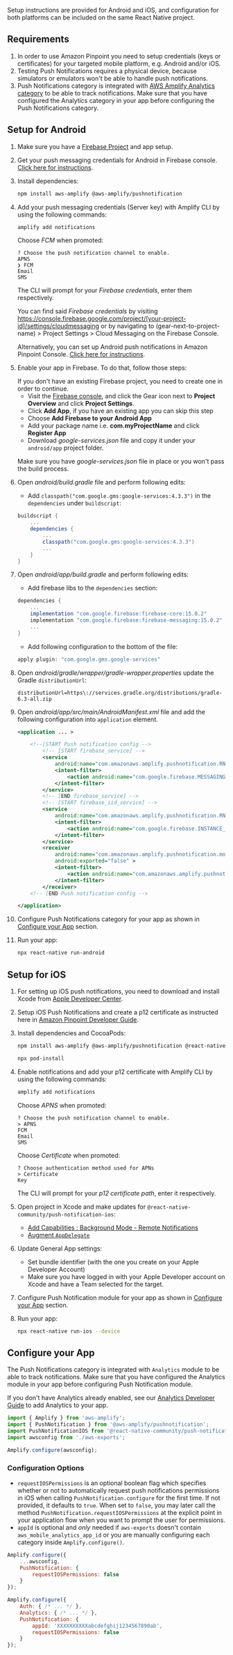 Setup instructions are provided for Android and iOS, and configuration for both platforms can be included on the same React Native project. 

## Requirements
1. In order to use Amazon Pinpoint you need to setup credentials (keys or certificates) for your targeted mobile platform, e.g. Android and/or iOS.
2. Testing Push Notifications requires a physical device, because simulators or emulators won't be able to handle push notifications.
3. Push Notifications category is integrated with [AWS Amplify Analytics category](/lib-v1/analytics/getting-started) to be able to track notifications. Make sure that you have configured the Analytics category in your app before configuring the Push Notifications category.

## Setup for Android

1. Make sure you have a [Firebase Project](https://console.firebase.google.com) and app setup. 

2. Get your push messaging credentials for Android in Firebase console. [Click here for instructions](/sdk/push-notifications/setup-push-service).

3. Install dependencies:

    ```bash
    npm install aws-amplify @aws-amplify/pushnotification
    ```

4. Add your push messaging credentials (Server key) with Amplify CLI by using the following commands:

    ```bash
    amplify add notifications
    ```

    Choose *FCM* when promoted: 

    ```console
    ? Choose the push notification channel to enable.
    APNS
    ❯ FCM
    Email
    SMS
    ```

    The CLI will prompt for your *Firebase credentials*, enter them respectively.
    
    
    You can find said *Firebase credentials* by visiting https://console.firebase.google.com/project/[your-project-id]/settings/cloudmessaging or by navigating to (gear-next-to-project-name) > Project Settings > Cloud Messaging on the Firebase Console.

    Alternatively, you can set up Android push notifications in Amazon Pinpoint Console. [Click here for instructions](https://docs.aws.amazon.com/pinpoint/latest/developerguide/mobile-push-android.html).

5. Enable your app in Firebase. To do that, follow those steps:

    <Callout>
        If you don't have an existing Firebase project, you need to create one in order to continue.
    </Callout>

    * Visit the [Firebase console](https://console.firebase.google.com), and click the Gear icon next to **Project Overview** and click **Project Settings**. 
    * Click **Add App**, if you have an existing app you can skip this step
    * Choose **Add Firebase to your Android App**
    * Add your package name i.e. **com.myProjectName** and click **Register App**
    * Download  *google-services.json* file and copy it under your `android/app` project folder.
    
    <Callout warning>

    Make sure you have *google-services.json* file in place or you won't pass the build process.
    
    </Callout>

6. Open *android/build.gradle* file and perform following edits:

    - Add `classpath("com.google.gms:google-services:4.3.3")` in the `dependencies` under `buildscript`:
        
    ```gradle
    buildscript {
        ...
        dependencies {
            ...
            classpath("com.google.gms:google-services:4.3.3")
            ...
        }
    }
    ```

7. Open *android/app/build.gradle* and perform following edits:

    - Add firebase libs to the `dependencies` section:

    ```gradle
    dependencies {
        ...
        implementation "com.google.firebase:firebase-core:15.0.2"
        implementation "com.google.firebase:firebase-messaging:15.0.2"
        ...
    }
    ```
    - Add following configuration to the bottom of the file:

    ```gradle
    apply plugin: "com.google.gms.google-services"
    ``` 

8. Open *android/gradle/wrapper/gradle-wrapper.properties* update the Gradle `distributionUrl`:

    ```properties
    distributionUrl=https\://services.gradle.org/distributions/gradle-6.3-all.zip
    ```

9. Open *android/app/src/main/AndroidManifest.xml* file and add the following configuration into `application` element.

    ```xml
    <application ... >

        <!--[START Push notification config -->
            <!-- [START firebase_service] -->
            <service
                android:name="com.amazonaws.amplify.pushnotification.RNPushNotificationMessagingService">
                <intent-filter>
                    <action android:name="com.google.firebase.MESSAGING_EVENT"/>
                </intent-filter>
            </service>
            <!-- [END firebase_service] -->
            <!-- [START firebase_iid_service] -->
            <service
                android:name="com.amazonaws.amplify.pushnotification.RNPushNotificationDeviceIDService">
                <intent-filter>
                    <action android:name="com.google.firebase.INSTANCE_ID_EVENT"/>
                </intent-filter>
            </service>
            <receiver
                android:name="com.amazonaws.amplify.pushnotification.modules.RNPushNotificationBroadcastReceiver"
                android:exported="false" >
                <intent-filter>
                    <action android:name="com.amazonaws.amplify.pushnotification.NOTIFICATION_OPENED"/>
                </intent-filter>
            </receiver>
        <!-- [END Push notification config -->

    </application>
    ```

10. Configure Push Notifications category for your app as shown in [Configure your App](#configure-your-app) section.

11. Run your app:

    ```bash
    npx react-native run-android
    ```

## Setup for iOS

1. For setting up iOS push notifications, you need to download and install Xcode from [Apple Developer Center](https://developer.apple.com/xcode/).

2. Setup iOS Push Notifications and create a p12 certificate as instructed here in [Amazon Pinpoint Developer Guide](https://docs.aws.amazon.com/pinpoint/latest/developerguide/apns-setup.html).

3. Install dependencies and CocoaPods:

    ```bash
    npm install aws-amplify @aws-amplify/pushnotification @react-native-community/push-notification-ios
    ```
    ```bash
    npx pod-install
    ```

4. Enable notifications and add your p12 certificate with Amplify CLI by using the following commands:

    ```bash
    amplify add notifications
    ```

    Choose *APNS* when promoted:

    ```console
    ? Choose the push notification channel to enable.
    > APNS
    FCM
    Email
    SMS
    ```

    Choose *Certificate* when promoted:

    ```console
    ? Choose authentication method used for APNs
    > Certificate
    Key
    ```

    The CLI will prompt for your *p12 certificate path*, enter it respectively.

5. Open project in Xcode and make updates for `@react-native-community/push-notification-ios`:
    - [Add Capabilities : Background Mode - Remote Notifications](https://github.com/react-native-community/push-notification-ios#add-capabilities--background-mode---remote-notifications)
    - [Augment `AppDelegate`](https://github.com/react-native-community/push-notification-ios#augment-appdelegate)

6. Update General App settings:

    - Set bundle identifier (with the one you create on your Apple Developer Account)
    - Make sure you have logged in with your Apple Developer account on Xcode and have a Team selected for the target.

7.  Configure Push Notification module for your app as shown in [Configure your App](#configure-your-app) section.

8. Run your app:

    ```bash
    npx react-native run-ios --device
    ```

## Configure your App

The Push Notifications category is integrated with `Analytics` module to be able to track notifications. Make sure that you have configured the Analytics module in your app before configuring Push Notification module.  

<Callout>

If you don't have Analytics already enabled, see our [Analytics Developer Guide](/lib-v1/analytics/getting-started) to add Analytics to your app.

</Callout>

```javascript
import { Amplify } from 'aws-amplify';
import { PushNotification } from '@aws-amplify/pushnotification';
import PushNotificationIOS from '@react-native-community/push-notification-ios';
import awsconfig from './aws-exports';

Amplify.configure(awsconfig);
```

### Configuration Options

- `requestIOSPermissions` is an optional boolean flag which specifies whether or not to automatically request push notifications permissions in iOS when calling `PushNotification.configure` for the first time. If not provided, it defaults to `true`. When set to `false`, you may later call the method `PushNotification.requestIOSPermissions` at the explicit point in your application flow when you want to prompt the user for permissions.
- `appId` is optional and *only* needed if `aws-exports` doesn't contain `aws_mobile_analytics_app_id` or you are manually configuring each category inside `Amplify.configure()`.

```javascript
Amplify.configure({
    ...awsconfig,
    PushNotification: {
        requestIOSPermissions: false
    }
});
```
```javascript
Amplify.configure({
    Auth: { /* ... */ },
    Analytics: { /* ... */ },
    PushNotification: {
        appId: 'XXXXXXXXXXabcdefghij1234567890ab',
        requestIOSPermissions: false
    }
});
```
